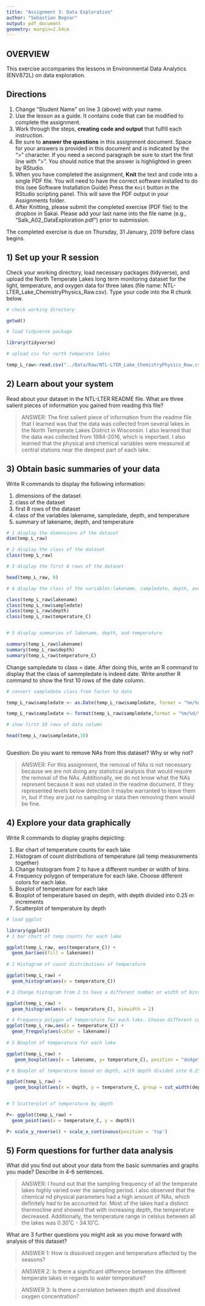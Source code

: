 ```yaml
---
title: "Assignment 3: Data Exploration"
author: "Sebastian Bognar"
output: pdf_document
geometry: margin=2.54cm
---
```


## OVERVIEW

This exercise accompanies the lessons in Environmental Data Analytics (ENV872L) on data exploration. 

## Directions
1. Change "Student Name" on line 3 (above) with your name.
2. Use the lesson as a guide. It contains code that can be modified to complete the assignment.
3. Work through the steps, **creating code and output** that fulfill each instruction.
4. Be sure to **answer the questions** in this assignment document.
Space for your answers is provided in this document and is indicated by the ">" character.
If you need a second paragraph be sure to start the first line with ">".
You should notice that the answer is highlighted in green by RStudio. 
6. When you have completed the assignment, **Knit** the text and code into a single PDF file.
You will need to have the correct software installed to do this (see Software Installation Guide)
Press the `Knit` button in the RStudio scripting panel.
This will save the PDF output in your Assignments folder.
8. After Knitting, please submit the completed exercise (PDF file) to the dropbox in Sakai. Please add your last name into the file name (e.g., "Salk_A02_DataExploration.pdf") prior to submission.

The completed exercise is due on Thursday, 31 January, 2019 before class begins.

## 1) Set up your R session

Check your working directory, load necessary packages (tidyverse), and upload the North Temperate Lakes long term monitoring dataset for the light, temperature, and oxygen data for three lakes (file name: NTL-LTER_Lake_ChemistryPhysics_Raw.csv). Type your code into the R chunk below.
```r
# check working directory 

getwd()

# load tidyverse package

library(tidyverse)

# upload csv for north temperate lakes 

temp_L_raw<-read.csv("../Data/Raw/NTL-LTER_Lake_ChemistryPhysics_Raw.csv")
```

## 2) Learn about your system

Read about your dataset in the NTL-LTER README file. What are three salient pieces of information you gained from reading this file?

> ANSWER:  The first salient piece of information from the readme file that I learned was that the data was collected from several lakes in the North Temperate Lakes District in Wisconsin. I also learned that the data was collected from 1984-2016, which is important. I also learned that the physical and chemical variables were measured at central stations near the deepest part of each lake.

## 3) Obtain basic summaries of your data

Write R commands to display the following information: 

1. dimensions of the dataset
2. class of the dataset
3. first 8 rows of the dataset
4. class of the variables lakename, sampledate, depth, and temperature
5. summary of lakename, depth, and temperature

```r
# 1 display the dimensions of the dataset
dim(temp_L_raw)

# 2 display the class of the dataset 
class(temp_L_raw)

# 3 display the first 8 rows of the dataset 

head(temp_L_raw, 8)

# 4 display the class of the variables:lakename, sampledate, depth, and temperature

class(temp_L_raw$lakename)
class(temp_L_raw$sampledate)
class(temp_L_raw$depth)
class(temp_L_raw$temperature_C)


# 5 display summaries of lakename, depth, and temperature

summary(temp_L_raw$lakename)
summary(temp_L_raw$depth)
summary(temp_L_raw$temperature_C)


```

Change sampledate to class = date. After doing this, write an R command to display that the class of sammpledate is indeed date. Write another R command to show the first 10 rows of the date column. 

```r

# convert sampledate class from factor to date 

temp_L_raw$sampledate <- as.Date(temp_L_raw$sampledate, format = "%m/%d/%y")

temp_L_raw$sampledate <- format(temp_L_raw$sampledate,format = "%m/%d/%y")

# show first 10 rows of data column

head(temp_L_raw$sampledate,10)



```

Question: Do you want to remove NAs from this dataset? Why or why not?

> ANSWER: For this assignment, the removal of NAs is not necessary because we are not doing any statistical analysis that would require the removal of the NAs. Additionally, we do not know what the NAs represent because it was not stated in the readme document. If they represented levels below detection it maybe warranted to leave them in, but if they are just no sampling or data then removing them would be fine. 


## 4) Explore your data graphically

Write R commands to display graphs depicting: 

1. Bar chart of temperature counts for each lake
2. Histogram of count distributions of temperature (all temp measurements together)
3. Change histogram from 2 to have a different number or width of bins
4. Frequency polygon of temperature for each lake. Choose different colors for each lake.
5. Boxplot of temperature for each lake
6. Boxplot of temperature based on depth, with depth divided into 0.25 m increments
7. Scatterplot of temperature by depth

```r

# load ggplot

library(ggplot2)
# 1 bar chart of temp counts for each lake 

ggplot(temp_L_raw, aes(temperature_C)) +
  geom_bar(aes(fill = lakename))
  
# 2 Histogram of count distributions of temperature

ggplot(temp_L_raw) +
  geom_histogram(aes(x = temperature_C))

# 3 Change histogram from 2 to have a different number or width of bins

ggplot(temp_L_raw) +
  geom_histogram(aes(x = temperature_C), binwidth = 2)

# 4 Frequency polygon of temperature for each lake. Choose different colors for each lake.
ggplot(temp_L_raw,aes(x = temperature_C)) +
  geom_freqpoly(aes(color = lakename))
  
# 5 Boxplot of temperature for each lake

ggplot(temp_L_raw) +
   geom_boxplot(aes(x = lakename, y= temperature_C), position = "dodge" )

# 6 Boxplot of temperature based on depth, with depth divided into 0.25 m increments

ggplot(temp_L_raw) +
   geom_boxplot(aes(x = depth, y = temperature_C, group = cut_width(depth, 0.25)))


# 7 Scatterplot of temperature by depth

P<- ggplot(temp_L_raw) +
  geom_point(aes(x = temperature_C, y = depth))

P+ scale_y_reverse() + scale_x_continuous(position = 'top')
```

## 5) Form questions for further data analysis

What did you find out about your data from the basic summaries and graphs you made? Describe in 4-6 sentences.

> ANSWER: I found out that the sampling frequency of all the temperate lakes highly varied over the sampling period. I also observed that the chemical nd physical parameters had a high amount of NAs, which definitely had to be accounted for. Most of the lakes had a distinct thermocline and showed that with increasing depth, the temperature decreased. Additionally, the temperature range in celsius between all the lakes was 0.30˚C - 34.10˚C.

What are 3 further questions you might ask as you move forward with analysis of this dataset?

> ANSWER 1: How is dissolved oxygen and temperature affected by the seasons?

> ANSWER 2: Is there a significant difference between the different temperate lakes in regards to water temperature?

> ANSWER 3: Is there a correlation between depth and dissolved oxygen concentration?